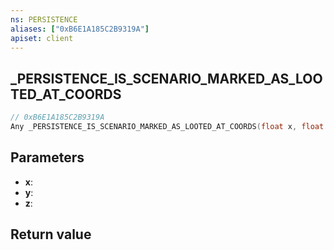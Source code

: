 ```yaml
---
ns: PERSISTENCE
aliases: ["0xB6E1A185C2B9319A"]
apiset: client
---
```

## _PERSISTENCE_IS_SCENARIO_MARKED_AS_LOOTED_AT_COORDS

```c
// 0xB6E1A185C2B9319A
Any _PERSISTENCE_IS_SCENARIO_MARKED_AS_LOOTED_AT_COORDS(float x, float y, float z);
```


## Parameters
* **x**:
* **y**:
* **z**:

## Return value
